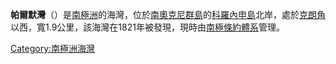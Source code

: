 {{unreferenced|time=2013-10-27T05:00:37+00:00}}
{{coord|60|37|S|45|20|W|display=title}}

'''帕爾默灣'''（{{lang-en|Palmer Bay}}）是[[南極洲|南極洲]]的海灣，位於[[南奧克尼群島|南奧克尼群島]]的[[科羅內申島|科羅內申島]]北岸，處於[[克朗角|克朗角]]以西，寬1.9公里，該海灣在1821年被發現，現時由[[南極條約體系|南極條約體系]]管理。

{{Antarctica-geo-stub}}
[[Category:南極洲海灣|Category:南極洲海灣]]